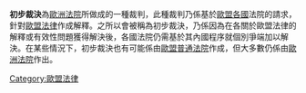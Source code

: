 {{多個問題|
{{expand|time=2014-01-11T18:28:55+00:00}}
{{unreferenced|time=2014-01-11T18:28:55+00:00}}
{{Request translation}}
}}
'''初步裁決'''為[[歐洲法院|歐洲法院]]所做成的一種裁判，此種裁判乃係基於[[歐洲聯盟成員國|歐盟各國]]法院的請求，針對[[歐盟法律|歐盟法律]]作成解釋。之所以會被稱為初步裁決，乃係因為在各關於歐盟法律的解釋或有效性問題獲得解決後，各國法院仍需基於其內國程序就個別爭端加以解決。在某些情況下，初步裁決也有可能係由[[歐盟普通法院|歐盟普通法院]]作成，但大多數仍係由[[歐洲法院|歐洲法院]]作出。

[[Category:歐盟法律|Category:歐盟法律]]